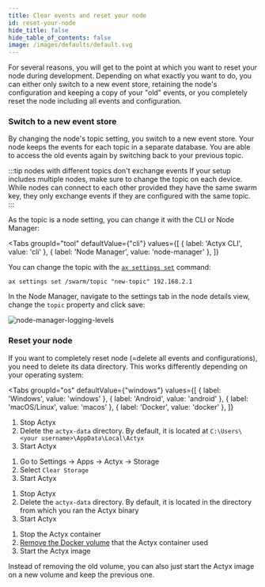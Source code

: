 ```yaml
---
title: Clear events and reset your node
id: reset-your-node
hide_title: false
hide_table_of_contents: false
image: /images/defaults/default.svg
---
```


For several reasons, you will get to the point at which you want to reset your node during development.
Depending on what exactly you want to do, you can either only switch to a new event store, retaining the node's configuration and keeping a copy of your "old" events, or you completely reset the node including all events and configuration.

### Switch to a new event store

By changing the node's topic setting, you switch to a new event store.
Your node keeps the events for each topic in a separate database.
You are able to access the old events again by switching back to your previous topic.

:::tip nodes with different topics don't exchange events
If your setup includes multiple nodes, make sure to change the topic on each device. While nodes can connect to each other provided they have the same swarm key, they only exchange events if they are configured with the same topic.
:::

As the topic is a node setting, you can change it with the CLI or Node Manager:


<Tabs
  groupId="tool"
  defaultValue={"cli"}
  values={[
    { label: 'Actyx CLI', value: 'cli' },
    { label: 'Node Manager', value: 'node-manager' },
  ]}
>


<TabItem value="cli">


You can change the topic with the [`ax settings set`](../../reference/cli/settings/set.md) command:

```text
ax settings set /swarm/topic "new-topic" 192.168.2.1
```

</TabItem>
<TabItem value="node-manager">


In the Node Manager, navigate to the settings tab in the node details view, change the `topic` property and click save:

![node-manager-logging-levels](/images/how-to/swarms/swarm-key-configuration.png)

</TabItem>
</Tabs>


### Reset your node

If you want to completely reset node (=delete all events and configurations), you need to delete its data directory. This works differently depending on your operating system:

<Tabs
  groupId="os"
  defaultValue={"windows"}
  values={[
    { label: 'Windows', value: 'windows' },
    { label: 'Android', value: 'android' },
    { label: 'macOS/Linux', value: 'macos' },
    { label: 'Docker', value: 'docker' },
  ]}
>


<TabItem value="windows">


1. Stop Actyx
2. Delete the `actyx-data` directory. By default, it is located at `C:\Users\<your username>\AppData\Local\Actyx`
3. Start Actyx

</TabItem>
<TabItem value="android">


1. Go to Settings -> Apps -> Actyx -> Storage
2. Select `Clear Storage`
3. Start Actyx

</TabItem>
<TabItem value="macos">


1. Stop Actyx
2. Delete the `actyx-data` directory. By default, it is located in the directory from which you ran the Actyx binary
3. Start Actyx

</TabItem>
<TabItem value="docker">


1. Stop the Actyx container
2. [Remove the Docker volume](https://docs.docker.com/engine/reference/commandline/volume_rm/) that the Actyx container used
3. Start the Actyx image

Instead of removing the old volume, you can also just start the Actyx image on a new volume and keep the previous one.

</TabItem>
</Tabs>


